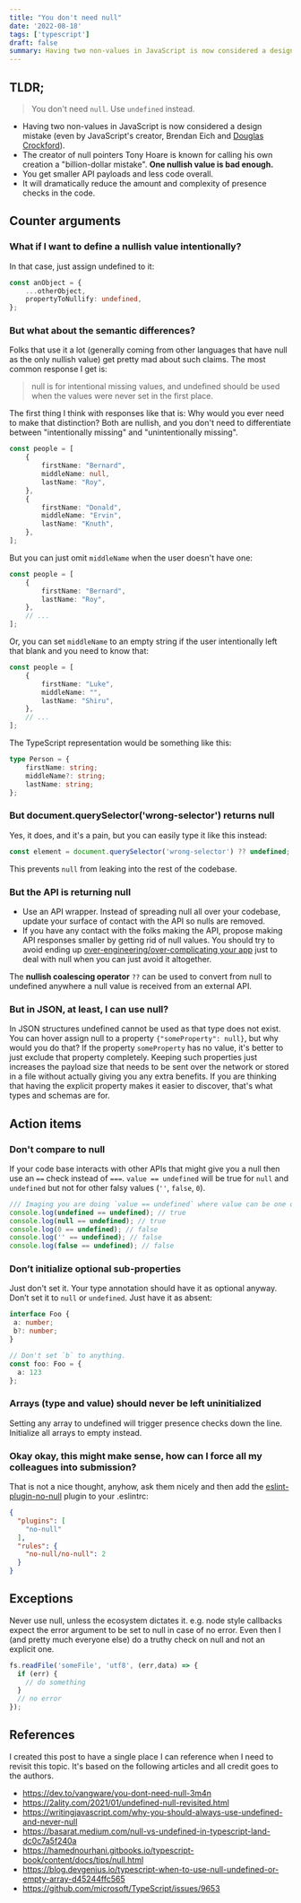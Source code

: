 ```yaml
---
title: "You don't need null"
date: '2022-08-18'
tags: ['typescript']
draft: false
summary: Having two non-values in JavaScript is now considered a design mistake. You are better off using undefined when possible.
---
```


## TLDR;

> You don't need `null`. Use `undefined` instead.

- Having two non-values in JavaScript is now considered a design mistake (even by JavaScript's creator, Brendan Eich and [Douglas Crockford](https://www.youtube.com/watch?v=PSGEjv3Tqo0&feature=youtu.be&t=9m21s)).
- The creator of null pointers Tony Hoare is known for calling his own creation a "billion-dollar mistake". **One nullish value is bad enough.**
- You get smaller API payloads and less code overall.
- It will dramatically reduce the amount and complexity of presence checks in the code.

## Counter arguments

### What if I want to define a nullish value intentionally?

In that case, just assign undefined to it:

```typescript
const anObject = {
    ...otherObject,
    propertyToNullify: undefined,
};
```

### But what about the semantic differences?

Folks that use it a lot (generally coming from other languages that have null as the only nullish value) get pretty mad about such claims. The most common response I get is:

> null is for intentional missing values, and undefined should be used when the values were never set in the first place.

The first thing I think with responses like that is: Why would you ever need to make that distinction? Both are nullish, and you don't need to differentiate between "intentionally missing" and "unintentionally missing".

```typescript
const people = [
    {
        firstName: "Bernard",
        middleName: null,
        lastName: "Roy",
    },
    {
        firstName: "Donald",
        middleName: "Ervin",
        lastName: "Knuth",
    },
];
```

But you can just omit `middleName` when the user doesn't have one:

```typescript
const people = [
    {
        firstName: "Bernard",
        lastName: "Roy",
    },
    // ...
];
```

Or, you can set `middleName` to an empty string if the user intentionally left that blank and you need to know that:

```typescript
const people = [
    {
        firstName: "Luke",
        middleName: "",
        lastName: "Shiru",
    },
    // ...
];
```

The TypeScript representation would be something like this:

```typescript
type Person = {
    firstName: string;
    middleName?: string;
    lastName: string;
};
```

### But document.querySelector('wrong-selector') returns null

Yes, it does, and it's a pain, but you can easily type it like this instead:

```javascript
const element = document.querySelector('wrong-selector') ?? undefined;
```

This prevents `null` from leaking into the rest of the codebase.

### But the API is returning null

- Use an API wrapper. Instead of spreading null all over your codebase, update your surface of contact with the API so nulls are removed.
- If you have any contact with the folks making the API, propose making API responses smaller by getting rid of null values. You should try to avoid ending up [over-engineering/over-complicating your app](https://dev.to/sargalias/nulls-and-null-checks-how-to-work-safely-with-nulls-in-any-codebase-1oeh) just to deal with null when you can just avoid it altogether.

The **nullish coalescing operator** `??` can be used to convert from null to undefined anywhere a null value is received from an external API.

### But in JSON, at least, I can use null?

In JSON structures undefined cannot be used as that type does not exist. You can hover assign null to a property `{"someProperty": null}`, but why would you do that? If the property `someProperty` has no value, it's better to just exclude that property completely. Keeping such properties just increases the payload size that needs to be sent over the network or stored in a file without actually giving you any extra benefits. If you are thinking that having the explicit property makes it easier to discover, that's what types and schemas are for.

## Action items

### Don't compare to null

If your code base interacts with other APIs that might give you a null then use an `==` check instead of `===`. `value == undefined` will be true for `null` and `undefined` but not for other falsy values (`''`, `false`, `0`).

```javascript
/// Imaging you are doing `value == undefined` where value can be one of:
console.log(undefined == undefined); // true
console.log(null == undefined); // true
console.log(0 == undefined); // false
console.log('' == undefined); // false
console.log(false == undefined); // false
```

### <a id="ai-2" /> Don’t initialize optional sub-properties

Just don't set it. Your type annotation should have it as optional anyway. Don’t set it to `null` or `undefined`. Just have it as absent:

```typescript
interface Foo {
 a: number;
 b?: number;
}

// Don't set `b` to anything.
const foo: Foo = {
  a: 123
};
```

### Arrays (type and value) should never be left uninitialized

Setting any array to undefined will trigger presence checks down the line. Initialize all arrays to empty instead.

### Okay okay, this might make sense, how can I force all my colleagues into submission?

That is not a nice thought, anyhow, ask them nicely and then add the [eslint-plugin-no-null](https://www.npmjs.com/package/eslint-plugin-no-null) plugin to your .eslintrc:

```json
{
  "plugins": [
    "no-null"
  ],
  "rules": {
    "no-null/no-null": 2
  }
}
```

## <a id="exceptions" /> Exceptions

Never use null, unless the ecosystem dictates it. e.g. node style callbacks expect the error argument to be set to null in case of no error. Even then I (and pretty much everyone else) do a truthy check on null and not an explicit one.

```javascript
fs.readFile('someFile', 'utf8', (err,data) => {
  if (err) {
    // do something
  }
  // no error
});
```

## References

I created this post to have a single place I can reference when I need to revisit this topic. It's based on the following articles and all credit goes to the authors.

- https://dev.to/vangware/you-dont-need-null-3m4n
- https://2ality.com/2021/01/undefined-null-revisited.html
- https://writingjavascript.com/why-you-should-always-use-undefined-and-never-null
- https://basarat.medium.com/null-vs-undefined-in-typescript-land-dc0c7a5f240a
- https://hamednourhani.gitbooks.io/typescript-book/content/docs/tips/null.html
- https://blog.devgenius.io/typescript-when-to-use-null-undefined-or-empty-array-d45244ffc565
- https://github.com/microsoft/TypeScript/issues/9653
